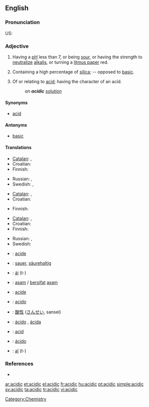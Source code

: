 ==English==

===Pronunciation===
US: {{enPR|ə sĭd ĭk}}

===Adjective===
{{en-adj|more}}

# {{chemistry}} Having a [[pH]] less than 7, or being [[sour]], or having the strength to [[neutralize]] [[alkali]]s, or turning a [[litmus paper]] red.
# {{mineralogy}} Containing a high percentage of [[silica]]; -- opposed to [[basic]].
# Of or relating to [[acid]]; having the character of an acid.
#: ''an '''acidic''' [[solution]]''

====Synonyms====
* [[acid#Adjective|acid]]

====Antonyms====
* [[basic]]

====Translations====
{{trans-top|chemistry: having pH less than 7}}
* [[Catalan]]: {{t-|ca|àcid|m}}, {{t-|ca|àcida|f}}
* Croatian: {{t+|hr|kiseo|alt=kȉseo}}
* Finnish: {{t+|fi|hapan}}
{{trans-mid}}
* Russian: {{t+|ru|кислотный|tr=kislótnyj}}, {{t+|ru|кислый|tr=kíslyj}}
* Swedish: {{t+|sv|sur}}, {{t|sv|syrlig}}
{{trans-bottom}}

{{trans-top|mineralogy: containing a high percentage of silica}}
* [[Catalan]]: {{t-|ca|àcid|m}}, {{t-|ca|àcida|f}}
* Croatian: {{t+|hr|kiseo|alt=kȉseo}}
{{trans-mid}}
* Finnish: {{t+|fi|hapan}}
{{trans-bottom}}

{{trans-top|of or relating to acid}}
* [[Catalan]]: {{t-|ca|àcid|m}}, {{t-|ca|àcida|f}}
* Croatian: {{t|hr|kiselinski|alt=kisèlīnskī}}
* Finnish: {{t+|fi|hapan}}
{{trans-mid}}
* Russian: {{t+|ru|кислотный|tr=kislótnyj}}, {{t+|ru|кислый|tr=kíslyj}}
* Swedish: {{t-|sv|syra-}}
{{trans-bottom}}

{{checktrans-top}}
* {{ttbc|French}}: [[acide]]
* {{ttbc|German}}: [[sauer]], [[säurehaltig]]
* {{ttbc|Guaraní}}: [[ái]] (t-)
* {{ttbc|Indonesian}}: [[asam]] / [[sifat|bersifat]] [[asam]]
* {{ttbc|Interlingua}}: [[acide]]
* {{ttbc|Italian}}: [[acido]]
{{trans-mid}}
* {{ttbc|Japanese}}: [[酸性]] ([[さんせい]], sansei)
* {{ttbc|Portuguese}}: [[ácido]] {{m}}, [[ácida]] {{f}}
* {{ttbc|Romanian}}: [[acid#Romanian|acid]]
* {{ttbc|Spanish}}: [[ácido]]
* {{ttbc|Tupinambá}}: [[aî]] (t-)
{{trans-bottom}}

===References===
* {{R:Webster 1913}}

[[Category:Chemistry]]

[[ar:acidic]]
[[et:acidic]]
[[el:acidic]]
[[fr:acidic]]
[[hu:acidic]]
[[pt:acidic]]
[[simple:acidic]]
[[sv:acidic]]
[[ta:acidic]]
[[tr:acidic]]
[[vi:acidic]]